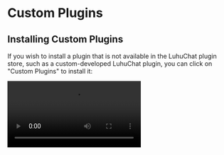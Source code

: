 # Custom Plugins

## Installing Custom Plugins

If you wish to install a plugin that is not available in the LuhuChat plugin store, such as a custom-developed LuhuChat plugin, you can click on "Custom Plugins" to install it:

<Video src="https://github.com/lobehub/lobe-chat/assets/28616219/034a328c-8465-4499-8f93-fdcdb03343cd" />

In addition, LuhuChat's plugin mechanism is compatible with ChatGPT plugins, so you can easily install corresponding ChatGPT plugins.

If you want to try installing custom plugins on your own, you can use the following links to try:

- `Custom Lobe Plugin` Mock Credit Card: https://lobe-plugin-mock-credit-card.vercel.app/manifest.json
- `ChatGPT Plugin` Access Links: https://www.accesslinks.ai/.well-known/ai-plugin.json

![image](https://github.com/lobehub/lobe-chat/assets/28616219/bb9cd00f-b20c-4d7b-9c60-b921d350e319) ![image](https://github.com/lobehub/lobe-chat/assets/28616219/bdeb678e-6502-4667-86b1-504221ee7ded)

## Developing Custom Plugins

If you wish to develop a LuhuChat plugin on your own, feel free to refer to the [Plugin Development Guide](/en/usage/plugins/development) to expand the possibilities of your AI assistant!
